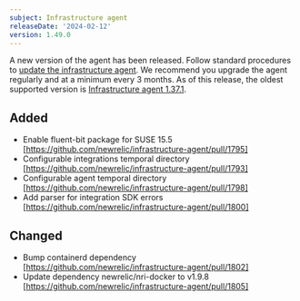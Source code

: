 ```yaml
---
subject: Infrastructure agent
releaseDate: '2024-02-12'
version: 1.49.0
---
```


A new version of the agent has been released. Follow standard procedures to [update the infrastructure agent](https://docs.newrelic.com/docs/infrastructure/install-configure-manage-infrastructure/update-or-uninstall/update-infrastructure-agent). We recommend you upgrade the agent regularly and at a minimum every 3 months. As of this release, the oldest supported version is [Infrastructure agent 1.37.1](https://docs.newrelic.com/docs/release-notes/infrastructure-release-notes/infrastructure-agent-release-notes/new-relic-infrastructure-agent-1371/).

## Added

* Enable fluent-bit package for SUSE 15.5 [https://github.com/newrelic/infrastructure-agent/pull/1795]
* Configurable integrations temporal directory [https://github.com/newrelic/infrastructure-agent/pull/1793]
* Configurable agent temporal directory [https://github.com/newrelic/infrastructure-agent/pull/1798]
* Add parser for integration SDK errors [https://github.com/newrelic/infrastructure-agent/pull/1800]

## Changed

* Bump containerd dependency [https://github.com/newrelic/infrastructure-agent/pull/1802]
* Update dependency newrelic/nri-docker to v1.9.8 [https://github.com/newrelic/infrastructure-agent/pull/1805]
